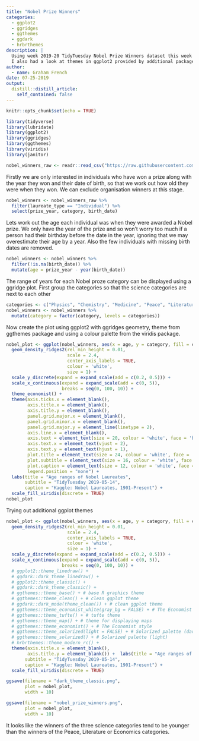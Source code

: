 ```yaml
---
title: "Nobel Prize Winners"
categories:
  - ggplot2
  - ggridges
  - ggthemes
  - ggdark
  - hrbrthemes
description: |
  Using week 2019-20 TidyTuesday Nobel Prize Winners dataset this week I took the opportunity to   explore ggridge plots, plotting age of nobel prize winners for each of the six Nobel Prize Winner categories Economics, Literature, Peace, Medicine, Chemistry and Physics.
  I also had a look at themes in ggplot2 provided by additional packages ggthemes, ggdark and hrbrthemes, which have been retained but commented out in the code.
author:
  - name: Graham French
date: 07-25-2019
output:
  distill::distill_article:
    self_contained: false
---
```


```r
knitr::opts_chunk$set(echo = TRUE)
```

```r
library(tidyverse)
library(lubridate)
library(ggplot2)
library(ggridges)
library(ggthemes)
library(viridis)
library(janitor)
```

```r
nobel_winners_raw <- readr::read_csv("https://raw.githubusercontent.com/rfordatascience/tidytuesday/master/data/2019/2019-05-14/nobel_winners.csv")
```

Firstly we are only interested in individuals who have won a prize along with the year they won and their date of birth, so that we work out how old they were when they won. We can exclude organisation winners at this stage.

```r
nobel_winners <- nobel_winners_raw %>% 
  filter(laureate_type == "Individual") %>% 
  select(prize_year, category, birth_date) 
```

Lets work out the age each individual was when they were awarded a Nobel prize. We only have the year of the prize and so won't worry too much if a person had their birthday before the date in the year, ignoring that we may overestimate their age by a year. Also the few individuals with missing birth dates are removed.

```r
nobel_winners <- nobel_winners %>% 
  filter(!is.na(birth_date)) %>% 
  mutate(age = prize_year - year(birth_date)) 
```

The range of years for each Nobel proze category can be displayed using a ggridge plot. First group the categories so that the science categories are next to each other

```r
categories <- c("Physics", "Chemistry", "Medicine", "Peace", "Literature", "Economics")
nobel_winners <- nobel_winners %>% 
  mutate(category = factor(category, levels = categories))
```

Now create the plot using ggplot2 with ggridges geometry, theme from ggthemes package and using a colour palette from the viridis package.

```r
nobel_plot <- ggplot(nobel_winners, aes(x = age, y = category, fill = category)) +
  geom_density_ridges2(rel_min_height = 0.01,
                       scale = 2.4,
                       center_axis_labels = TRUE,
                       colour = 'white',
                       size = 1) +
  scale_y_discrete(expand = expand_scale(add = c(0.2, 0.5))) +
  scale_x_continuous(expand = expand_scale(add = c(0, 5)),
                     breaks = seq(0, 100, 10)) +
  theme_economist() +
  theme(axis.ticks.x = element_blank(),
        axis.title.x = element_blank(),
        axis.title.y = element_blank(),
        panel.grid.major.x = element_blank(),
        panel.grid.minor.x = element_blank(),
        panel.grid.major.y = element_line(linetype = 2),
        axis.line.x = element_blank(),
        axis.text = element_text(size = 20, colour = 'white', face = 'bold'),
        axis.text.x = element_text(vjust = 2),
        axis.text.y = element_text(hjust = 1),
        plot.title = element_text(size = 24, colour = 'white', face = 'italic', hjust = -30),
        plot.subtitle = element_text(size = 16, colour = 'white', face = 'italic', hjust = -0.5),
        plot.caption = element_text(size = 12, colour = 'white', face = 'italic'),
        legend.position = "none") +
  labs(title = "Age ranges of Nobel Laureates",
       subtitle = "TidyTuesday 2019-05-14",
       caption = "Kaggle: Nobel Laureates, 1901-Present") +
  scale_fill_viridis(discrete = TRUE)
nobel_plot
```

Trying out additional ggplot themes

```r
nobel_plot <- ggplot(nobel_winners, aes(x = age, y = category, fill = category)) +
  geom_density_ridges2(rel_min_height = 0.01,
                       scale = 2.4,
                       center_axis_labels = TRUE,
                       colour = 'white',
                       size = 1) +
  scale_y_discrete(expand = expand_scale(add = c(0.2, 0.5))) +
  scale_x_continuous(expand = expand_scale(add = c(0, 5)),
                     breaks = seq(0, 100, 10)) +
  # ggplot2::theme_linedraw() +
  # ggdark::dark_theme_linedraw() +
  # ggplot2::theme_classic() +
  # ggdark::dark_theme_classic() +
  # ggthemes::theme_base() + # base R graphics theme
  # ggthemes::theme_clean() + # clean ggplot theme
  # ggdark::dark_mode(theme_clean()) + # clean ggplot theme
  # ggthemes::theme_economist_white(gray_bg = FALSE) + # The Economist style
  # ggthemes::theme_tufte() + # tufte theme
  # ggthemes::theme_map() + # theme for displaying maps
  # ggthemes::theme_economist() + # The Economist style
  # ggthemes::theme_solarized(light = FALSE) + # Solarized palette (dark)
  # ggthemes::theme_solarized() + # Solarized palette (light)
  # hrbrthemes::theme_modern_rc() +
  theme(axis.title.x = element_blank(),
        axis.title.y = element_blank()) +  labs(title = "Age ranges of Nobel Laureates",
       subtitle = "TidyTuesday 2019-05-14",
       caption = "Kaggle: Nobel Laureates, 1901-Present") +
  scale_fill_viridis(discrete = TRUE)

ggsave(filename = "dark_theme_classic.png",
       plot = nobel_plot,
       width = 10)
```
```r
ggsave(filename = "nobel_prize_winners.png",
       plot = nobel_plot,
       width = 10)
```

It looks like the winners of the three science categories tend to be younger than the winners of the Peace, Literature or Economics categories.